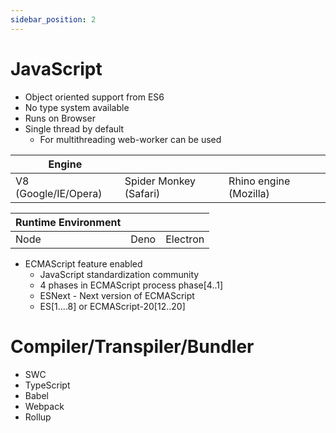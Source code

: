 ```yaml
---
sidebar_position: 2
---
```


# JavaScript

- Object oriented support from ES6
- No type system available
- Runs on Browser
- Single thread by default
  - For multithreading web-worker can be used

|**Engine**            |                        |                       |
|----------------------|------------------------|-----------------------|
| V8 (Google/IE/Opera) | Spider Monkey (Safari) | Rhino engine (Mozilla)|

|**Runtime Environment**      |      |          |
|-----------------------------|------|----------|
| Node                        | Deno | Electron |

- ECMAScript feature enabled
  - JavaScript standardization community
  - 4 phases in ECMAScript process phase[4..1]
  - ESNext - Next version of ECMAScript
  - ES[1....8] or ECMAScript-20[12..20]

# Compiler/Transpiler/Bundler
  
- SWC
- TypeScript
- Babel
- Webpack
- Rollup